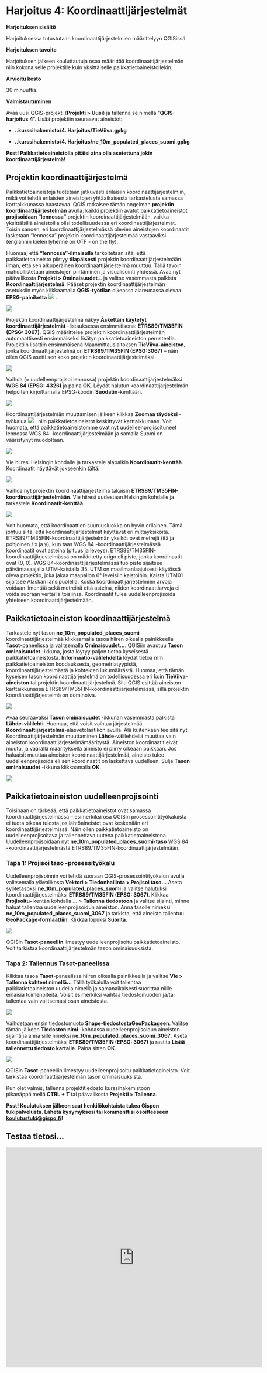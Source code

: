 # Harjoitus 4: Koordinaattijärjestelmät

**Harjoituksen sisältö**

Harjoituksessa tutustutaan koordinaattijärjestelmien määrittelyyn QGISissä.

**Harjoituksen tavoite**

Harjoituksen jälkeen kouluttautuja osaa määrittää koordinaattijärjestelmän niin kokonaiselle projektille kuin yksittäiselle paikkatietoaineistollekin.

**Arvioitu kesto**

30 minuuttia.

**Valmistautuminen**

Avaa uusi QGIS-projekti (**Projekti \> Uusi**) ja tallenna se nimellä "**QGIS-harjoitus 4**". Lisää projektiin seuraavat aineistot:

-   **..kurssihakemisto/4. Harjoitus/TieViiva.gpkg**

-   **..kurssihakemisto/4. Harjoitus/ne_10m_populated_places_suomi.gpkg**

::: hint-box
**Psst! Paikkatietoaineistolla pitäisi aina olla asetettuna jokin koordinaattijärjestelmä!**
:::

## Projektin koordinaattijärjestelmä

Paikkatietoaineistoja tuotetaan jatkuvasti erilaisiin koordinaattijärjestelmiin, mikä voi tehdä erilaisten aineistojen yhtäaikaisesta tarkastelusta samassa karttaikkunassa haastavaa. QGIS ratkaisee tämän ongelman **projektin koordinaattijärjestelmän** avulla: kaikki projektiin avatut paikkatietoaineistot **projisoidaan "lennossa"** projektin koordinaattijärjestelmään, vaikka yksittäisillä aineistoilla olisi todellisuudessa eri koordinaattijärjestelmät. Toisin sanoen, eri koordinaattijärjestelmässä olevien aineistojen koordinaatit lasketaan "lennossa" projektin koordinaattijärjestelmää vastaaviksi (englannin kielen lyhenne on OTF - on the fly). 

Huomaa, että **"lennossa"-ilmaisulla** tarkoitetaan sitä, että paikkatietoaineisto piirtyy **tilapäisesti** projektin koordinaattijärjestelmään ilman, että sen alkuperäinen koordinaattijärjestelmä muuttuu. Tällä tavoin mahdollistetaan aineistojen piirtäminen ja visualisointi yhdessä. Avaa nyt päävalikosta **Projekti \> Ominaisuudet**... ja valitse vasemmasta palkista **Koordinaattijärjestelmä**. Pääset projektin koordinaattijärjestelmän asetuksiin myös klikkaamalla **QGIS-työtilan** oikeassa alareunassa olevaa **EPSG-painiketta** ![](img/harjoitus_4/image1.png) .

![](img/harjoitus_4/image2.png)

Projektin koordinaattijärjestelmä näkyy **Äskettäin käytetyt koordinaattijärjestelmät** -listauksessa ensimmäisenä: **ETRS89/TM35FIN (EPSG: 3067)**. QGIS määrittelee projektin koordinaattijärjestelmän automaattisesti ensimmäiseksi lisätyn paikkatietoaineiston perusteella. Projektiin lisättiin ensimmäisenä Maanmittauslaitoksen **TieViiva-aineiston**, jonka koordinaattijärjestelmä on **ETRS89/TM35FIN (EPSG:3067)** -- näin ollen QGIS asetti sen koko projektin koordinaattijärjestelmäksi.

![](img/harjoitus_4/image3.png)

Vaihda (= uudelleenprojisoi lennossa) projektin koordinaattijärjestelmäksi **WGS 84 (EPSG: 4326)** ja paina **OK**. Löydät halutun koordinaattijärjestelmän helpoiten kirjoittamalla EPSG-koodin **Suodatin**-kenttään.

![](img/harjoitus_4/image4.png)

Koordinaattijärjestelmän muuttamisen jälkeen klikkaa **Zoomaa täydeksi** -työkalua ![](img/harjoitus_4/image5.png) , niin paikkatietoaineistot keskittyvät karttaikkunaan. Voit huomata, että paikkatietoaineistomme ovat nyt uudelleenprojisoituneet lennossa WGS 84 -koordinaattijärjestelmään ja samalla Suomi on vääristynyt muodoltaan.

![](img/harjoitus_4/image6.png)

Vie hiiresi Helsingin kohdalle ja tarkastele alapalkin **Koordinaatit-kenttää**. Koordinaatit näyttävät jokseenkin tältä:

![](img/harjoitus_4/image7.png)

Vaihda nyt projektin koordinaattijärjestelmä takaisin **ETRS89/TM35FIN-koordinaattijärjestelmään**. Vie hiiresi uudestaan Helsingin kohdalle ja tarkastele **Koordinaatit-kenttää**.

![](img/harjoitus_4/image8.png)

Voit huomata, että koordinaattien suuruusluokka on hyvin erilainen. Tämä johtuu siitä, että koordinaattijärjestelmät käyttävät eri mittayksiköitä. ETRS89/TM35FIN-koordinaattijärjestelmän yksiköt ovat metrejä (itä ja pohjoinen / x ja y), kun taas WGS 84 -koordinaattijärjestelmässä koordinaatit ovat asteina (pituus ja leveys). ETRS89/TM35FIN-koordinaattijärjestelmässä on määritetty origo eli piste, jonka koordinaatit ovat (0, 0). WGS 84-koordinaattijärjestelmässä tuo piste sijaitsee päiväntasaajalla UTM-kaistalla 35. UTM on maailmanlaajuisesti käytössä oleva projektio, joka jakaa maapallon 6° leveisiin kaistoihin. Kaista UTM01 sijaitsee Alaskan länsipuolella. Koska koordinaattijärjestelmien arvoja voidaan ilmentää sekä metreinä että asteina, niiden koordinaattiarvoja ei voida suoraan vertailla toisiinsa. Koordinaatit tulee uudelleenprojisoida yhteiseen koordinaattijärjestelmään.

## Paikkatietoaineiston koordinaattijärjestelmä

Tarkastele nyt tason **ne_10m_populated_places_suomi** koordinaattijärjestelmää klikkaamalla tasoa hiiren oikealla painikkeella **Tasot**-paneelissa ja valitsemalla **Ominaisuudet...**. QGISiin avautuu **Tason ominaisuudet** -ikkuna, josta löytyy paljon tietoa kyseisestä paikkatietoaineistosta. **Informaatio-välilehdeltä** löydät tietoa mm. paikkatietoaineiston koodauksesta, geometriatyypistä, koordinaattijärjestelmästä ja kohteiden lukumäärästä. Huomaa, että tämän kyseisen tason koordinaattijärjestelmä on todellisuudessa eri kuin **TieViiva-aineiston** tai projektin koordinaattijärjestelmä. Silti QGIS esittää aineiston karttaikkunassa ETRS89/TM35FIN-koordinaattijärjestelmässä, sillä projektin koordinaattijärjestelmä on dominoiva.

![](img/harjoitus_4/image9.png)

Avaa seuraavaksi **Tason ominaisuudet** -ikkunan vasemmasta palkista **Lähde-välilehti**. Huomaa, että voisit vaihtaa järjestelmää **Koordinaattijärjestelmä**-alasvetolaatikon avulla. Älä kuitenkaan tee sitä nyt. Koordinaattijärjestelmän muuttaminen **Lähde**-välilehdellä muuttaa vain aineiston koordinaattijärjestelmämääritystä. Aineiston koordinaatit eivät muutu, ja väärällä määrityksellä aineisto ei piirry oikeaan paikkaan. Jos haluaisit muuttaa aineiston koordinaattijärjestelmää, aineisto tulee uudelleenprojisoida eli sen koordinaatit on laskettava uudelleen. Sulje **Tason ominaisuudet** -ikkuna klikkaamalla **OK**.

![](img/harjoitus_4/image10.png)

## Paikkatietoaineiston uudelleenprojisointi

Toisinaan on tärkeää, että paikkatietoaineistot ovat samassa koordinaattijärjestelmässä -- esimerkiksi osa QGISin prosessointityökaluista ei tuota oikeaa tulosta jos lähtöaineistot ovat keskenään eri koordinaattijärjestelmissä. Näin ollen paikkatietoaineisto on uudelleenprojisoitava ja tallennettava uutena paikkatietoaineistona. Uudelleenprojisoidaan nyt **ne_10m_populated_places_suomi-taso** WGS 84 -koordinaattijärjestelmästä ETRS89/TM35FIN-koordinaattijärjestelmään.

### Tapa 1: Projisoi taso -prosessityökalu

Uudelleenprojisoinnin voi tehdä suoraan QGIS-prosessointityökalun avulla valitsemalla ylävalikosta **Vektori \> Tiedonhallinta \> Projisoi taso...** Aseta syötetasoksi **ne_10m_populated_places_suomi** ja valitse halutuksi koordinaattijärjestelmäksi **ETRS89/TM35FIN (EPSG: 3067)**. Klikkaa **Projisoitu-** kentän kohdalla ... \> **Tallenna tiedostoon** ja valitse sijainti, minne haluat tallentaa uudelleenprojisoidun aineiston. Anna tasolle nimeksi **ne_10m_populated_places_suomi_3067** ja tarkista, että aineisto tallentuu **GeoPackage-formaattiin**. Klikkaa lopuksi **Suorita**.

![](img/harjoitus_4/image11.png)

QGISin **Tasot-paneeliin** ilmestyy uudelleenprojisoitu paikkatietoaineisto. Voit tarkistaa koordinaattijärjestelmän tason ominaisuuksista.

### Tapa 2: Tallennus Tasot-paneelissa

Klikkaa tasoa **Tasot**-paneelissa hiiren oikealla painikkeella ja valitse **Vie \> Tallenna kohteet nimellä...** Tällä työkalulla voit tallentaa paikkatietoaineiston uudella nimellä ja samanaikaisesti suorittaa niille erilaisia toimenpiteitä. Voisit esimerkiksi vaihtaa tiedostomuodon ja/tai tallentaa vain valitsemasi osan aineistosta.

![](img/harjoitus_4/image12.png)

Vaihdetaan ensin tiedostomuoto **Shape-tiedostostaGeoPackageen**. Valitse tämän jälkeen **Tiedoston nimi** -kohdassa uudelleenprojisoidun aineiston sijainti ja anna sille nimeksi n**e_10m_populated_places_suomi_3067**. Aseta koordinaattijärjestelmäksi **ETRS89/TM35FIN (EPSG: 3067)** ja rastita **Lisää tallennettu tiedosto kartalle**. Paina sitten **OK**.

![](img/harjoitus_4/image13.png)

QGISin **Tasot**-paneeliin ilmestyy uudelleenprojisoitu paikkatietoaineisto. Voit tarkistaa koordinaattijärjestelmän tason ominaisuuksista.

Kun olet valmis, tallenna projektitiedosto kurssihakemistoon pikanäppäimellä **CTRL + T** tai päävalikosta **Projekti \> Tallenna**.

::: hint-box
**Psst! Koulutuksen jälkeen saat henkilökohtaista tukea Gispon tukipalvelusta. Lähetä kysymyksesi tai kommenttisi osoitteeseen [koulutustuki\@gispo.fi](mailto:koulutustuki@gispo.fi){.email}!**
:::

## Testaa tietosi...

```{=html}
<iframe src="https://docs.google.com/forms/d/e/1FAIpQLSfZAwYbvYGGgWzlRuZ45HcNYfpcVUTJYENL4PGeulqAi_6Nfg/viewform?embedded=true" width="700" height="600" frameborder="0" marginheight="0" marginwidth="0"></iframe>
```
